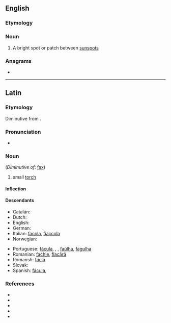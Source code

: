 ==English==

===Etymology===
{{bor|en|la|facula||little torch}}

===Noun===
{{wikipedia}}
{{en-noun|faculae}}

# {{lb|en|astronomy}} A bright spot or patch between [[sunspot]]s

===Anagrams===
* {{anagrams|en|faucal}}

----

==Latin==

===Etymology===
Diminutive from {{suffix|lang=la|fax|ula|t1=torch}}.

===Pronunciation===
* {{la-IPA|facula}}

===Noun===
{{la-noun|facula|faculae|f|first}} (''Diminutive of'': [[fax#Latin|fax]])

# small [[torch]]

====Inflection====
{{la-decl-1st|facul}}

====Descendants====
{{top2}}
* Catalan: {{l|ca|falla}}
* Dutch: {{l|nl|fakkel}}
* English: {{l|en|facula}}
* German: {{l|de|Fackel}}
* Italian: [[facola]], [[fiaccola]]
* Norwegian: {{l|no|fakkel}}
{{mid2}}
* Portuguese: [[fácula]], {{l|pt|facha}}, {{l|pt|facho}}, [[faúlha]], [[fagulha]]
* Romanian: [[fachie]], [[flacără]]
* Romansh: [[facla]]
* Slovak: {{l|sk|fakľa}}
* Spanish: [[fácula]], {{l|es|hacha}}
{{bottom}}

===References===
* {{R:L&S}}
* {{R:Elementary Lewis}}
* {{R:du Cange}}
* {{R:Gaffiot}}
* {{R:NLW}}